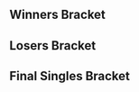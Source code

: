 {{DISPLAYTITLE:Cannes Winter Clash: Singles Bracket}}{{SetGame|melee}}
{{tabs static
|name1=Overview
|link1=Cannes Winter Clash
|name2=Singles Pools
|link2=Cannes Winter Clash/Singles Pools
|name3=Singles Bracket
|link3=Cannes Winter Clash/Singles Bracket
|This=3
}}<!-- Generated with http://tournament-nub.rhcloud.com/toliquipedia name=cwcssbmsinglesdraft -->

==Winners Bracket==
{{32DEWBracketA
|tourneylink=Cannes Winter Clash
|tourneyname=Cannes Winter Clash
|r1m1p1=Leffen |r1m1p1flag=se |r1m1p1score=2 |r1m1win=1
|r1m1p2=BadNight |r1m1p2flag=fr |r1m1p2score=0
|r1m1p1char1=falcon |r1m1p2char1=fox |r1m1p1stock1=2 |r1m1p2stock1=0 |r1m1win1=1 |r1m1stage1=Battlefield
|r1m1p1char2=falcon |r1m1p2char2=fox |r1m1p1stock2=2 |r1m1p2stock2=0 |r1m1win2=1 |r1m1stage2=Pokémon Stadium
|r1m1details={{BracketMatchDetails|vod=https://www.youtube.com/watch?v=1gWvtLvS5JA}}

|r1m2p1=Abadango |r1m2p1flag=jp |r1m2p1score= |r1m2win=2
|r1m2p2=LuK |r1m2p2flag=fr |r1m2p2score={{win}}

|r1m3p1=Charlon |r1m3p1flag=fr |r1m3p1score={{win}} |r1m3win=1
|r1m3p2=Rondelle |r1m3p2flag=fr |r1m3p2score=

|r1m4p1=MonoPenisGuy |r1m4p1flag=fr |r1m4p1score=1 |r1m4win=2
|r1m4p2=Aether |r1m4p2flag=fr |r1m4p2score=2
|r1m4p1char1=falcon |r1m4p2char1=link |r1m4p1stock1=0 |r1m4p2stock1=2 |r1m4win1=2 |r1m4stage1=Final Destination
|r1m4p1char2=falcon |r1m4p2char2=link |r1m4p1stock2=1 |r1m4p2stock2=0 |r1m4win2=1 |r1m4stage2=Battlefield
|r1m4p1char3=falcon |r1m4p2char3=link |r1m4p1stock3=0 |r1m4p2stock3=1 |r1m4win3=2 |r1m4stage3=Pokémon Stadium
|r1m4p1char4= |r1m4p2char4= |r1m4p1stock4= |r1m4p2stock4= |r1m4win4= |r1m4stage4=
|r1m4p1char5= |r1m4p2char5= |r1m4p1stock5= |r1m4p2stock5= |r1m4win5= |r1m4stage5=
|r1m4date=
|r1m4finished=
|r1m4details={{BracketMatchDetails|comment=|preview=|lrthread=|vod=https://www.youtube.com/watch?v=IV3jpEeXf5k|interview=|recap=}}

|r1m5p1=LGuy |r1m5p1flag=fr |r1m5p1score={{win}} |r1m5win=1
|r1m5p2=Bobi |r1m5p2flag=fr |r1m5p2score=

|r1m6p1=Jah Ridin' |r1m6p1flag=ch |r1m6p1score= |r1m6win=2
|r1m6p2=AE. |r1m6p2flag=ch |r1m6p2score={{win}}

|r1m7p1=Tekk |r1m7p1flag=fr |r1m7p1score={{win}} |r1m7win=1
|r1m7p2=Kelasius |r1m7p2flag=fr |r1m7p2score=

|r1m8p1=Aephage |r1m8p1flag=fr |r1m8p1score= |r1m8win=2
|r1m8p2=Leon |r1m8p2flag=fr |r1m8p2score={{win}}

|r1m9p1=SaiX |r1m9p1flag=es |r1m9p1score=0 |r1m9win=2
|r1m9p2=Jeapie |r1m9p2flag=nl |r1m9p2score=2
|r1m9p1char1=fox |r1m9p2char1=falcon |r1m9p1stock1=0 |r1m9p2stock1=4 |r1m9win1=2 |r1m9stage1=Fountain of Dreams
|r1m9p1char2=fox |r1m9p2char2=falcon |r1m9p1stock2=0 |r1m9p2stock2=4 |r1m9win2=2 |r1m9stage2=Yoshi's Story
|r1m9details={{BracketMatchDetails|vod=https://www.youtube.com/watch?v=ajssGxE8pw8}}

|r1m10p1=Datto |r1m10p1flag=fr |r1m10p1score={{win}} |r1m10win=1
|r1m10p2=JiM |r1m10p2flag=fr |r1m10p2score=

|r1m11p1=Samplay |r1m11p1flag=fr |r1m11p1score={{win}} |r1m11win=1
|r1m11p2=SSH |r1m11p2flag=fr |r1m11p2score=

|r1m12p1=BrTalrog |r1m12p1flag=gb |r1m12p1score={{win}} |r1m12win=1
|r1m12p2=StorMyu |r1m12p2flag=fr |r1m12p2score=

|r1m13p1=Mahie |r1m13p1flag=fr |r1m13p1score=2 |r1m13win=1
|r1m13p2=SKAM |r1m13p2flag=es |r1m13p2score=0
|r1m13p1char1=marth |r1m13p2char1=jigglypuff |r1m13p1stock1=2 |r1m13p2stock1=0 |r1m13win1=1 |r1m13stage1=Battlefield
|r1m13p1char2=marth |r1m13p2char2=falco |r1m13p1stock2=2 |r1m13p2stock2=0 |r1m13win2=1 |r1m13stage2=Yoshi's Story
|r1m13p1char3= |r1m13p2char3= |r1m13p1stock3= |r1m13p2stock3= |r1m13win3= |r1m13stage3=
|r1m13p1char4= |r1m13p2char4= |r1m13p1stock4= |r1m13p2stock4= |r1m13win4= |r1m13stage4=
|r1m13p1char5= |r1m13p2char5= |r1m13p1stock5= |r1m13p2stock5= |r1m13win5= |r1m13stage5=
|r1m13date=
|r1m13finished=
|r1m13details={{BracketMatchDetails|comment=|preview=|lrthread=|vod=https://www.youtube.com/watch?v=Xhf_37qHMXs|interview=|recap=}}

|r1m14p1=Djagof |r1m14p1flag=fr |r1m14p1score={{win}} |r1m14win=1
|r1m14p2=Link_enfant |r1m14p2flag=fr |r1m14p2score=

|r1m15p1=Circonflexe |r1m15p1flag=fr |r1m15p1score= |r1m15win=2
|r1m15p2=Makenshi |r1m15p2flag=fr |r1m15p2score={{win}}

|r1m16p1=QuickSike |r1m16p1flag=ch |r1m16p1score= |r1m16win=2
|r1m16p2=Meljin |r1m16p2flag=fr |r1m16p2score={{win}}

|r2m1p1=Leffen |r2m1p1flag=se |r2m1p1score=2 |r2m1win=1
|r2m1p2=LuK |r2m1p2flag=fr |r2m1p2score=0
|r2m1p1char1=falcon |r2m1p2char1=falcon |r2m1p1stock1=2 |r2m1p2stock1=0 |r2m1win1=1 |r2m1stage1=Dream Land
|r2m1p1char2=falcon |r2m1p2char2=falcon |r2m1p1stock2=2 |r2m1p2stock2=0 |r2m1win2=1 |r2m1stage2=Pokémon Stadium
|r2m1details={{BracketMatchDetails|vod=https://www.youtube.com/watch?v=3yFMgryQtqo}}

|r2m2p1=Charlon |r2m2p1flag=fr |r2m2p1score={{win}} |r2m2win=1
|r2m2p2=Aether |r2m2p2flag=fr |r2m2p2score=

|r2m3p1=LGuy |r2m3p1flag=fr |r2m3p1score={{win}} |r2m3win=1
|r2m3p2=AE. |r2m3p2flag=ch |r2m3p2score=

|r2m4p1=Tekk |r2m4p1flag=fr |r2m4p1score={{win}} |r2m4win=1
|r2m4p2=Leon |r2m4p2flag=fr |r2m4p2score=

|r2m5p1=Jeapie |r2m5p1flag=nl |r2m5p1score=2 |r2m5win=1
|r2m5p2=Datto |r2m5p2flag=fr |r2m5p2score=0
|r2m5p1char1=falcon |r2m5p2char1=marth |r2m5p1stock1=2 |r2m5p2stock1=0 |r2m5win1=1 |r2m5stage1=Battlefield
|r2m5p1char2=falcon |r2m5p2char2=marth |r2m5p1stock2=3 |r2m5p2stock2=0 |r2m5win2=1 |r2m5stage2=Yoshi's Story
|r2m5p1char3= |r2m5p2char3= |r2m5p1stock3= |r2m5p2stock3= |r2m5win3= |r2m5stage3=
|r2m5p1char4= |r2m5p2char4= |r2m5p1stock4= |r2m5p2stock4= |r2m5win4= |r2m5stage4=
|r2m5p1char5= |r2m5p2char5= |r2m5p1stock5= |r2m5p2stock5= |r2m5win5= |r2m5stage5=
|r2m5date=
|r2m5finished=
|r2m5details={{BracketMatchDetails|comment=|preview=|lrthread=|vod=https://www.youtube.com/watch?v=DhsbBU_bBYU|interview=|recap=}}

|r2m6p1=Samplay |r2m6p1flag=fr |r2m6p1score={{win}} |r2m6win=1
|r2m6p2=BrTalrog |r2m6p2flag=gb |r2m6p2score=

|r2m7p1=Mahie |r2m7p1flag=fr |r2m7p1score=1 |r2m7win=2
|r2m7p2=Djagof |r2m7p2flag=fr |r2m7p2score=2
|r2m7p1char1=marth |r2m7p2char1=falcon |r2m7p1stock1=2 |r2m7p2stock1=0 |r2m7win1=1 |r2m7stage1=Final Destination
|r2m7p1char2=marth |r2m7p2char2=falcon |r2m7p1stock2=0 |r2m7p2stock2=2 |r2m7win2=2 |r2m7stage2=Pokémon Stadium
|r2m7p1char3=marth |r2m7p2char3=falcon |r2m7p1stock3=0 |r2m7p2stock3=1 |r2m7win3=2 |r2m7stage3=Yoshi's Story
|r2m7details={{BracketMatchDetails|vod=https://www.youtube.com/watch?v=emv44K7PeF4}}

|r2m8p1=Makenshi |r2m8p1flag=fr |r2m8p1score={{win}} |r2m8win=1
|r2m8p2=Meljin |r2m8p2flag=fr |r2m8p2score=

|r3m1p1=Leffen |r3m1p1flag=se |r3m1p1score=2 |r3m1win=1
|r3m1p2=Charlon |r3m1p2flag=fr |r3m1p2score=0
|r3m1p1char1=fox |r3m1p2char1=fox |r3m1p1stock1=2 |r3m1p2stock1=0 |r3m1win1=1 |r3m1stage1=Dream Land
|r3m1p1char2=fox |r3m1p2char2=marth |r3m1p1stock2=2 |r3m1p2stock2=0 |r3m1win2=1 |r3m1stage2=Final Destination
|r3m1p1char3= |r3m1p2char3= |r3m1p1stock3= |r3m1p2stock3= |r3m1win3= |r3m1stage3=
|r3m1p1char4= |r3m1p2char4= |r3m1p1stock4= |r3m1p2stock4= |r3m1win4= |r3m1stage4=
|r3m1p1char5= |r3m1p2char5= |r3m1p1stock5= |r3m1p2stock5= |r3m1win5= |r3m1stage5=
|r3m1date=
|r3m1finished=
|r3m1details={{BracketMatchDetails|comment=|preview=|lrthread=|vod=https://www.youtube.com/watch?v=aIlVhhRogXs|interview=|recap=}}

|r3m2p1=LGuy |r3m2p1flag=fr |r3m2p1score=1 |r3m2win=2
|r3m2p2=Tekk |r3m2p2flag=fr |r3m2p2score=2
|r3m2p1char1=fox |r3m2p2char1=jigglypuff |r3m2p1stock1=0 |r3m2p2stock1=3 |r3m2win1=2 |r3m2stage1=Battlefield
|r3m2p1char2=fox |r3m2p2char2=jigglypuff |r3m2p1stock2=1 |r3m2p2stock2=0 |r3m2win2=1 |r3m2stage2=Final Destination
|r3m2p1char3=fox |r3m2p2char3=jigglypuff |r3m2p1stock3=0 |r3m2p2stock3=3 |r3m2win3=2 |r3m2stage3=Dream Land
|r3m2p1char4= |r3m2p2char4= |r3m2p1stock4= |r3m2p2stock4= |r3m2win4= |r3m2stage4=
|r3m2p1char5= |r3m2p2char5= |r3m2p1stock5= |r3m2p2stock5= |r3m2win5= |r3m2stage5=
|r3m2date=
|r3m2finished=
|r3m2details={{BracketMatchDetails|comment=|preview=|lrthread=|vod=https://www.youtube.com/watch?v=8EWj4xObVW8|interview=|recap=}}

|r3m3p1=Jeapie |r3m3p1flag=nl |r3m3p1score=2 |r3m3win=1
|r3m3p2=Samplay |r3m3p2flag=fr |r3m3p2score=0
|r3m3p1char1=falcon |r3m3p2char1=falco |r3m3p1stock1=2 |r3m3p2stock1=0 |r3m3win1=1 |r3m3stage1=Yoshi's Story
|r3m3p1char2=falcon |r3m3p2char2=falco |r3m3p1stock2=3 |r3m3p2stock2=0 |r3m3win2=1 |r3m3stage2=Pokémon Stadium
|r3m3p1char3= |r3m3p2char3= |r3m3p1stock3= |r3m3p2stock3= |r3m3win3= |r3m3stage3=
|r3m3p1char4= |r3m3p2char4= |r3m3p1stock4= |r3m3p2stock4= |r3m3win4= |r3m3stage4=
|r3m3p1char5= |r3m3p2char5= |r3m3p1stock5= |r3m3p2stock5= |r3m3win5= |r3m3stage5=
|r3m3date=
|r3m3finished=
|r3m3details={{BracketMatchDetails|comment=|preview=|lrthread=|vod=https://www.youtube.com/watch?v=QHbVPg8x_ko|interview=|recap=}}

|r3m4p1=Djagof |r3m4p1flag=fr |r3m4p1score=2 |r3m4win=1
|r3m4p2=Makenshi |r3m4p2flag=fr |r3m4p2score=0
|r3m4p1char1=falcon |r3m4p2char1=marth |r3m4p1stock1=2 |r3m4p2stock1=0 |r3m4win1=1 |r3m4stage1=Dream Land
|r3m4p1char2=falcon |r3m4p2char2=marth |r3m4p1stock2=2 |r3m4p2stock2=0 |r3m4win2=1 |r3m4stage2=Yoshi's Story
|r3m4details={{BracketMatchDetails|vod=https://www.youtube.com/watch?v=zz7V6dbRN3c}}

|r4m1p1=Leffen |r4m1p1flag=se |r4m1p1score=3 |r4m1win=1
|r4m1p2=Tekk |r4m1p2flag=fr |r4m1p2score=0
|r4m1p1char1=fox |r4m1p2char1=jigglypuff |r4m1p1stock1=2 |r4m1p2stock1=0 |r4m1win1=1 |r4m1stage1=Battlefield
|r4m1p1char2=fox |r4m1p2char2=jigglypuff |r4m1p1stock2=3 |r4m1p2stock2=0 |r4m1win2=1 |r4m1stage2=Fountain of Dreams
|r4m1p1char3=fox |r4m1p2char3=jigglypuff |r4m1p1stock3=3 |r4m1p2stock3=0 |r4m1win3=1 |r4m1stage3=Fountain of Dreams
|r4m1p1char4= |r4m1p2char4= |r4m1p1stock4= |r4m1p2stock4= |r4m1win4= |r4m1stage4=
|r4m1p1char5= |r4m1p2char5= |r4m1p1stock5= |r4m1p2stock5= |r4m1win5= |r4m1stage5=
|r4m1date=March 1, 2015
|r4m1finished=
|r4m1details={{BracketMatchDetails|comment=|preview=|lrthread=|vod=|interview=|recap=}}

|r4m2p1=Jeapie |r4m2p1flag=nl |r4m2p1score=3 |r4m2win=1
|r4m2p2=Djagof |r4m2p2flag=fr |r4m2p2score=2
|r4m2p1char1=captain falcon |r4m2p2char1=captain falcon |r4m2p1stock1=1 |r4m2p2stock1=0 |r4m2win1=1 |r4m2stage1=Battlefield
|r4m2p1char2=captain falcon |r4m2p2char2=captain falcon |r4m2p1stock2=1 |r4m2p2stock2=0 |r4m2win2=1 |r4m2stage2=Dream Land
|r4m2p1char3=captain falcon |r4m2p2char3=captain falcon |r4m2p1stock3=0 |r4m2p2stock3=1 |r4m2win3=2 |r4m2stage3=Dream Land
|r4m2p1char4=captain falcon |r4m2p2char4=captain falcon |r4m2p1stock4=0 |r4m2p2stock4=1 |r4m2win4=2 |r4m2stage4=Fountain of Dreams
|r4m2p1char5=captain falcon |r4m2p2char5=captain falcon |r4m2p1stock5=1 |r4m2p2stock5=0 |r4m2win5=1 |r4m2stage5=Yoshi's Story
|r4m2date=March 1, 2015
|r4m2finished=
|r4m2details={{BracketMatchDetails|comment=|preview=|lrthread=|vod=|interview=|recap=}}
}}

==Losers Bracket==
{{32DELBracketSmwA
|tourneylink=Cannes Winter Clash
|tourneyname=Cannes Winter Clash
|l1placement=25-32
|l2placement=17-24
|l3placement=13-16
|l4placement=9-12
|l5placement=7-8
|l6placement=5-6

|l1m1p1=BadNight |l1m1p1flag=fr |l1m1p1score= |l1m1win=2
|l1m1p2=Abadango |l1m1p2flag=jp |l1m1p2score={{win}}

|l1m2p1=Rondelle |l1m2p1flag=fr |l1m2p1score= |l1m2win=2
|l1m2p2=MonoPenisGuy |l1m2p2flag=fr |l1m2p2score={{win}}

|l1m3p1=Bobi |l1m3p1flag=fr |l1m3p1score= |l1m3win=2
|l1m3p2=Jah Ridin' |l1m3p2flag=ch |l1m3p2score={{win}}

|l1m4p1=Kelasius |l1m4p1flag=fr |l1m4p1score= |l1m4win=2
|l1m4p2=Aephage |l1m4p2flag=fr |l1m4p2score={{win}}

|l1m5p1=SaiX |l1m5p1flag=es |l1m5p1score= |l1m5win=2
|l1m5p2=JiM |l1m5p2flag=fr |l1m5p2score={{win}}

|l1m6p1=SSH |l1m6p1flag=fr |l1m6p1score= |l1m6win=2
|l1m6p2=StorMyu |l1m6p2flag=fr |l1m6p2score={{win}}

|l1m7p1=SKAM |l1m7p1flag=es |l1m7p1score= |l1m7win=2
|l1m7p2=Link_enfant |l1m7p2flag=fr |l1m7p2score={{win}}

|l1m8p1=Circonflexe |l1m8p1flag=fr |l1m8p1score= |l1m8win=2
|l1m8p2=QuickSike |l1m8p2flag=ch |l1m8p2score={{win}}

|l2m1p1=Meljin |l2m1p1flag=fr |l2m1p1score= |l2m1win=2
|l2m1p2=Abadango |l2m1p2flag=jp |l2m1p2score={{win}}

|l2m2p1=Mahie |l2m2p1flag=fr |l2m2p1score={{win}} |l2m2win=1
|l2m2p2=MonoPenisGuy |l2m2p2flag=fr |l2m2p2score=

|l2m3p1=BrTalrog |l2m3p1flag=gb |l2m3p1score= |l2m3win=2
|l2m3p2=Jah Ridin' |l2m3p2flag=ch |l2m3p2score={{win}}

|l2m4p1=Datto |l2m4p1flag=fr |l2m4p1score={{win}} |l2m4win=1
|l2m4p2=Aephage |l2m4p2flag=fr |l2m4p2score=

|l2m5p1=Leon |l2m5p1flag=fr |l2m5p1score={{win}} |l2m5win=1
|l2m5p2=JiM |l2m5p2flag=fr |l2m5p2score=

|l2m6p1=AE. |l2m6p1flag=ch |l2m6p1score= |l2m6win=2
|l2m6p2=StorMyu |l2m6p2flag=fr |l2m6p2score={{win}}

|l2m7p1=Aether |l2m7p1flag=fr |l2m7p1score={{win}} |l2m7win=1
|l2m7p2=Link_enfant |l2m7p2flag=fr |l2m7p2score=

|l2m8p1=LuK |l2m8p1flag=fr |l2m8p1score={{win}} |l2m8win=1
|l2m8p2=QuickSike |l2m8p2flag=ch |l2m8p2score=

|l3m1p1=Abadango |l3m1p1flag=jp |l3m1p1score= |l3m1win=2
|l3m1p2=Mahie |l3m1p2flag=fr |l3m1p2score={{win}}

|l3m2p1=Jah Ridin' |l3m2p1flag=ch |l3m2p1score= |l3m2win=2
|l3m2p2=Datto |l3m2p2flag=fr |l3m2p2score={{win}}

|l3m3p1=Leon |l3m3p1flag=fr |l3m3p1score={{win}} |l3m3win=1
|l3m3p2=StorMyu |l3m3p2flag=fr |l3m3p2score=

|l3m4p1=Aether |l3m4p1flag=fr |l3m4p1score={{win}} |l3m4win=1
|l3m4p2=LuK |l3m4p2flag=fr |l3m4p2score=

|l4m1p1=LGuy |l4m1p1flag=fr |l4m1p1score= |l4m1win=2
|l4m1p2=Mahie |l4m1p2flag=fr |l4m1p2score={{win}}

|l4m2p1=Charlon |l4m2p1flag=fr |l4m2p1score=2 |l4m2win=1
|l4m2p2=Datto |l4m2p2flag=fr |l4m2p2score=0
|l4m2p1char1=fox |l4m2p2char1=marth |l4m2p1stock1=1 |l4m2p2stock1=0 |l4m2win1=1 |l4m2stage1=Fountain of Dreams
|l4m2p1char2=fox |l4m2p2char2=marth |l4m2p1stock2=1 |l4m2p2stock2=0 |l4m2win2=1 |l4m2stage2=Battlefield
|l4m2p1char3= |l4m2p2char3= |l4m2p1stock3= |l4m2p2stock3= |l4m2win3= |l4m2stage3=
|l4m2p1char4= |l4m2p2char4= |l4m2p1stock4= |l4m2p2stock4= |l4m2win4= |l4m2stage4=
|l4m2p1char5= |l4m2p2char5= |l4m2p1stock5= |l4m2p2stock5= |l4m2win5= |l4m2stage5=
|l4m2date=
|l4m2finished=
|l4m2details={{BracketMatchDetails|comment=|preview=|lrthread=|vod=https://www.youtube.com/watch?v=HTWBRYIUZSQ|interview=|recap=}}

|l4m3p1=Makenshi |l4m3p1flag=fr |l4m3p1score= |l4m3win=2
|l4m3p2=Leon |l4m3p2flag=fr |l4m3p2score={{win}}

|l4m4p1=Samplay |l4m4p1flag=fr |l4m4p1score=2 |l4m4win=1
|l4m4p2=Aether |l4m4p2flag=fr |l4m4p2score=1
|l4m4p1char1=falco |l4m4p2char1=link |l4m4p1stock1=0 |l4m4p2stock1=1 |l4m4win1=2 |l4m4stage1=Dream Land
|l4m4p1char2=falco |l4m4p2char2=link |l4m4p1stock2=1 |l4m4p2stock2=0 |l4m4win2=1 |l4m4stage2=Pokémon Stadium
|l4m4p1char3=falco |l4m4p2char3=link |l4m4p1stock3=1 |l4m4p2stock3=0 |l4m4win3=1 |l4m4stage3=Pokémon Stadium
|l4m4p1char4= |l4m4p2char4= |l4m4p1stock4= |l4m4p2stock4= |l4m4win4= |l4m4stage4=
|l4m4p1char5= |l4m4p2char5= |l4m4p1stock5= |l4m4p2stock5= |l4m4win5= |l4m4stage5=
|l4m4date=
|l4m4finished=
|l4m4details={{BracketMatchDetails|comment=|preview=|lrthread=|vod=https://www.youtube.com/watch?v=jEiYRLxQo14|interview=|recap=}}

|l5m1p1=Mahie |l5m1p1flag=fr |l5m1p1score=3 |l5m1win=1
|l5m1p2=Charlon |l5m1p2flag=fr |l5m1p2score=2
|l5m1p1char1=Marth |l5m1p2char1=Fox |l5m1p1stock1=0 |l5m1p2stock1=2 |l5m1win1=2 |l5m1stage1=Fountain of Dreams
|l5m1p1char2=Marth |l5m1p2char2=Fox |l5m1p1stock2=0 |l5m1p2stock2=1 |l5m1win2=2 |l5m1stage2=Final Destination
|l5m1p1char3=Marth |l5m1p2char3=Fox |l5m1p1stock3=1 |l5m1p2stock3=0 |l5m1win3=1 |l5m1stage3=Yoshi's Story
|l5m1p1char4=Marth |l5m1p2char4=Fox |l5m1p1stock4=1 |l5m1p2stock4=0 |l5m1win4=1 |l5m1stage4=Pokémon Stadium
|l5m1p1char5=Marth |l5m1p2char5=Fox |l5m1p1stock5=2 |l5m1p2stock5=0 |l5m1win5=1 |l5m1stage5=Pokémon Stadium
|l5m1date=March 1, 2015
|l5m1finished=
|l5m1details={{BracketMatchDetails|comment=|preview=|lrthread=|vod=|interview=|recap=}}

|l5m2p1=Leon |l5m2p1flag=fr |l5m2p1score=0 |l5m2win=2
|l5m2p2=Samplay |l5m2p2flag=fr |l5m2p2score=3
|l5m2p1char1=Marth |l5m2p2char1=Falco |l5m2p1stock1=0 |l5m2p2stock1=1 |l5m2win1=2 |l5m2stage1=Yoshi's Story
|l5m2p1char2=Marth |l5m2p2char2=Falco |l5m2p1stock2=0 |l5m2p2stock2=2 |l5m2win2=2 |l5m2stage2=Pokémon Stadium
|l5m2p1char3=Marth |l5m2p2char3=Falco |l5m2p1stock3=0 |l5m2p2stock3=1 |l5m2win3=2 |l5m2stage3=Final Destination
|l5m2p1char4= |l5m2p2char4= |l5m2p1stock4= |l5m2p2stock4= |l5m2win4= |l5m2stage4=
|l5m2p1char5= |l5m2p2char5= |l5m2p1stock5= |l5m2p2stock5= |l5m2win5= |l5m2stage5=
|l5m2date=March 1, 2015
|l5m2finished=
|l5m2details={{BracketMatchDetails|comment=|preview=|lrthread=|vod=|interview=|recap=}}

|l6m1p1=Djagof |l6m1p1flag=fr |l6m1p1score=1 |l6m1win=2
|l6m1p2=Mahie |l6m1p2flag=fr |l6m1p2score=3
|l6m1p1char1=captain falcon |l6m1p2char1=Marth |l6m1p1stock1=0 |l6m1p2stock1=2 |l6m1win1=2 |l6m1stage1=Yoshi's Story
|l6m1p1char2=captain falcon |l6m1p2char2=Marth |l6m1p1stock2=0 |l6m1p2stock2=1 |l6m1win2=2 |l6m1stage2=Pokémon Stadium
|l6m1p1char3=captain falcon |l6m1p2char3=Marth |l6m1p1stock3=1 |l6m1p2stock3=0 |l6m1win3=1 |l6m1stage3=Pokémon Stadium
|l6m1p1char4=captain falcon |l6m1p2char4=Marth |l6m1p1stock4=0 |l6m1p2stock4=3 |l6m1win4=2 |l6m1stage4=Fountain of Dreams
|l6m1p1char5= |l6m1p2char5= |l6m1p1stock5= |l6m1p2stock5= |l6m1win5= |l6m1stage5=
|l6m1date=March 1, 2015
|l6m1finished=
|l6m1details={{BracketMatchDetails|comment=|preview=|lrthread=|vod=|interview=|recap=}}

|l6m2p1=Tekk |l6m2p1flag=fr |l6m2p1score=3 |l6m2win=1
|l6m2p2=Samplay |l6m2p2flag=fr |l6m2p2score=0
|l6m2p1char1=jigglypuff |l6m2p2char1=falco |l6m2p1stock1=2 |l6m2p2stock1=0 |l6m2win1=1 |l6m2stage1=Fountain of Dreams
|l6m2p1char2=jigglypuff |l6m2p2char2=falco |l6m2p1stock2=2 |l6m2p2stock2=0 |l6m2win2=1 |l6m2stage2=Yoshi's Story
|l6m2p1char3=jigglypuff |l6m2p2char3=falco |l6m2p1stock3=1 |l6m2p2stock3=0 |l6m2win3=1 |l6m2stage3=Yoshi's Story
|l6m2p1char4= |l6m2p2char4= |l6m2p1stock4= |l6m2p2stock4= |l6m2win4= |l6m2stage4=
|l6m2p1char5= |l6m2p2char5= |l6m2p1stock5= |l6m2p2stock5= |l6m2win5= |l6m2stage5=
|l6m2date=March 1, 2015
|l6m2finished=
|l6m2details={{BracketMatchDetails|comment=|preview=|lrthread=|vod=|interview=|recap=}}
}}
<onlyinclude>
==Final Singles Bracket==
{{DEFinalSmwBracket
|tourneylink=Cannes Winter Clash
|tourneyname=Cannes Winter Clash
|l1placement=4
|r2placement=3
|r3loserplacement=2
|r3winnerplacement=1
|column-width=200
<!-- FROM WINNERS -->
|r1m1p1=Leffen |r1m1p1flag=se |r1m1p1score=3
|r1m1p2=Jeapie |r1m1p2flag=nl |r1m1p2score=0
|r1m1win=1
|r1m1p1char1=fox |r1m1p1stock1=3 |r1m1p2char1=captain falcon |r1m1p2stock1=0 |r1m1win1=1 |r1m1stage1=Fountain of Dreams
|r1m1p1char2=fox |r1m1p1stock2=3 |r1m1p2char2=captain falcon |r1m1p2stock2=0 |r1m1win2=1 |r1m1stage2=Fountain of Dreams
|r1m1p1char3=fox |r1m1p1stock3= |r1m1p2char3=captain falcon |r1m1p2stock3=0 |r1m1win3=1 |r1m1stage3=Yoshi's Story
|r1m1p1char4= |r1m1p1stock4= |r1m1p2char4= |r1m1p2stock4= |r1m1win4= |r1m1stage4=
|r1m1p1char5= |r1m1p1stock5= |r1m1p2char5= |r1m1p2stock5= |r1m1win5= |r1m1stage5=
|r1m1date=
|r1m1finished=
|r1m1details={{BracketMatchDetails
|vod=
|preview= 
|lrthread=
|interview=
|recap=
|comment=
|live=
}}

<!-- FROM LOSERS -->
|l1m1p1=Mahie |l1m1p1flag=fr |l1m1p1score=1
|l1m1p2=Tekk |l1m1p2flag=fr |l1m1p2score=3
|l1m1win=2
|l1m1p1char1=Marth |l1m1p1stock1=0 |l1m1p2char1=Jigglypuff |l1m1p2stock1=3 |l1m1win1=2 |l1m1stage1=Battlefield
|l1m1p1char2=Marth |l1m1p1stock2=2 |l1m1p2char2=Jigglypuff |l1m1p2stock2=0 |l1m1win2=1 |l1m1stage2=Yoshi's Story
|l1m1p1char3=Marth |l1m1p1stock3=0 |l1m1p2char3=Jigglypuff |l1m1p2stock3=2 |l1m1win3=2 |l1m1stage3=Fountain of Dreams
|l1m1p1char4=Marth |l1m1p1stock4=0 |l1m1p2char4=Jigglypuff |l1m1p2stock4=3 |l1m1win4=2 |l1m1stage4=Pokémon Stadium
|l1m1p1char5= |l1m1p1stock5= |l1m1p2char5= |l1m1p2stock5= |l1m1win5= |l1m1stage5=
|l1m1date=
|l1m1finished=
|l1m1details={{BracketMatchDetails
|vod=
|preview= 
|lrthread=
|interview=
|recap=
|comment=
|live=
}}

<!-- LOSERS FINALS -->
|r2m1p1=Jeapie |r2m1p1flag=nl |r2m1p1score=0
|r2m1p2=Tekk |r2m1p2flag=fr |r2m1p2score=3
|r2m1win=2
|r2m1p1char1=captain falcon |r2m1p1stock1=0 |r2m1p2char1=Jigglypuff |r2m1p2stock1=2 |r2m1win1=2 |r2m1stage1=Battlefield
|r2m1p1char2=captain falcon |r2m1p1stock2=0 |r2m1p2char2=Jigglypuff |r2m1p2stock2=2 |r2m1win2=2 |r2m1stage2=Yoshi's Story
|r2m1p1char3=captain falcon |r2m1p1stock3=0 |r2m1p2char3=Jigglypuff |r2m1p2stock3=2 |r2m1win3=2 |r2m1stage3=Yoshi's Story
|r2m1p1char4= |r2m1p1stock4= |r2m1p2char4= |r2m1p2stock4= |r2m1win4= |r2m1stage4=
|r2m1p1char5= |r2m1p1stock5= |r2m1p2char5= |r2m1p2stock5= |r2m1win5= |r2m1stage5=
|r2m1date=
|r2m1finished=
|r2m1details={{BracketMatchDetails
|vod=
|preview= 
|lrthread=
|interview=
|recap=
|comment=
|live=
}}

<!-- GRAND FINALS -->
|r3m1p1=Leffen |r3m1p1flag=se |r3m1p1score=3
|r3m1p2=Tekk |r3m1p2flag=fr |r3m1p2score=2
|r3m1win=1
|r3m1p1char1=yoshi |r3m1p1stock1=0 |r3m1p2char1=jigglypuff |r3m1p2stock1=1 |r3m1win1=2 |r3m1stage1=Battlefield
|r3m1p1char2=yoshi |r3m1p1stock2=1 |r3m1p2char2=jigglypuff |r3m1p2stock2=0 |r3m1win2=1 |r3m1stage2=Yoshi's Story
|r3m1p1char3=yoshi |r3m1p1stock3=1 |r3m1p2char3=jigglypuff |r3m1p2stock3=0 |r3m1win3=1 |r3m1stage3=Dream Land
|r3m1p1char4=yoshi |r3m1p1stock4=0 |r3m1p2char4=jigglypuff |r3m1p2stock4=2 |r3m1win4=2 |r3m1stage4=Fountain of Dreams
|r3m1p1char5=yoshi |r3m1p1stock5=1 |r3m1p2char5=jigglypuff |r3m1p2stock5=0 |r3m1win5=1 |r3m1stage5=Pokémon Stadium
|r3m1date=
|r3m1finished=
|r3m1details={{BracketMatchDetails
|vod=
|preview= 
|lrthread=
|interview=
|recap=
|comment=
|live=
}}
}}
</onlyinclude>
